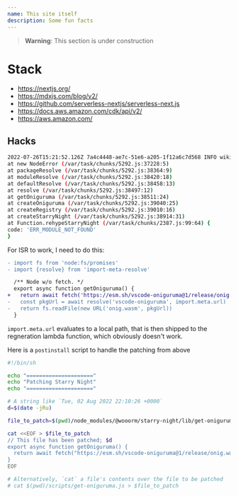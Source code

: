 ```yaml
---
name: This site itself
description: Some fun facts
---
```


> **Warning**: This section is under construction

# Stack

- https://nextjs.org/
- https://mdxjs.com/blog/v2/
- https://github.com/serverless-nextjs/serverless-next.js
- https://docs.aws.amazon.com/cdk/api/v2/
- https://aws.amazon.com/

## Hacks

```bash showLineNumbers
2022-07-26T15:21:52.126Z 7a4c4448-ae7c-51e6-a205-1f12a6c7d568 INFO wiki/[...slug].tsx getStaticProps error Error [ERR_MODULE_NOT_FOUND]: Cannot find package 'vscode-oniguruma' imported from /Users/kevin/repos/thekevinwang.com/node_modules/@wooorm/starry-night/lib/get-oniguruma.js
at new NodeError (/var/task/chunks/5292.js:37228:5)
at packageResolve (/var/task/chunks/5292.js:38364:9)
at moduleResolve (/var/task/chunks/5292.js:38420:18)
at defaultResolve (/var/task/chunks/5292.js:38458:13)
at resolve (/var/task/chunks/5292.js:38497:12)
at getOniguruma (/var/task/chunks/5292.js:38511:24)
at createOniguruma (/var/task/chunks/5292.js:39040:25)
at createRegistry (/var/task/chunks/5292.js:39010:16)
at createStarryNight (/var/task/chunks/5292.js:38914:31)
at Function.rehypeStarryNight (/var/task/chunks/2387.js:99:64) {
code: 'ERR_MODULE_NOT_FOUND'
}
```

For ISR to work, I need to do this:

```diff filename="./node_modules/@wooorm/starry-night/lib/get-oniguruma.js"
- import fs from 'node:fs/promises'
- import {resolve} from 'import-meta-resolve'

  /** Node w/o fetch. */
  export async function getOniguruma() {
+   return await fetch('https://esm.sh/vscode-oniguruma@1/release/onig.wasm')
-   const pkgUrl = await resolve('vscode-oniguruma', import.meta.url)
-   return fs.readFile(new URL('onig.wasm', pkgUrl))
  }
```

`import.meta.url` evaluates to a local path, that is then shipped to the
regneration lambda function, which obviously doesn't work.

Here is a `postinstall` script to handle the patching from above

```bash filename="./scripts/patch-starry-night.sh"
#!/bin/sh

echo "====================="
echo "Patching Starry Night"
echo "====================="

# A string like `Tue, 02 Aug 2022 22:10:26 +0000`
d=$(date -jRu)

file_to_patch=$(pwd)/node_modules/@wooorm/starry-night/lib/get-oniguruma.js

cat <<EOF > $file_to_patch
// This file has been patched; $d
export async function getOniguruma() {
  return await fetch("https://esm.sh/vscode-oniguruma@1/release/onig.wasm");
}
EOF

# Alternatively, `cat` a file's contents over the file to be patched
# cat $(pwd)/scripts/get-oniguruma.js > $file_to_patch
```
